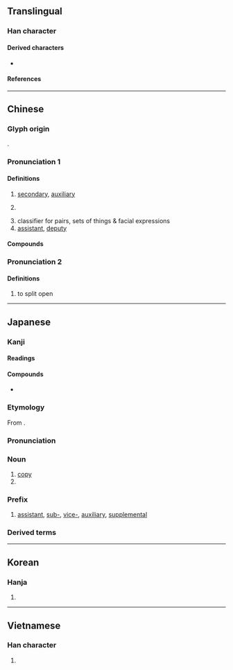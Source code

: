 {{character info}}
==Translingual==
{{stroke order|strokes=11}}
{{stroke order|type=jbw|strokes=11}}

===Han character===
{{Han char|rn=18|rad=刀|as=09|sn=11|four=12600|canj=MWLN|ids=⿰畐刂}}

====Derived characters====
* {{l|mul|[[㨽]], [[𫋖]], [[𨄩]], [[𠠦]], [[𦸕]]}}

====References====
{{Han ref|kx=0142.230|dkj=02097|dj=0322.080|hdz=10347.160|uh=526F}}

----

==Chinese==
{{zh-forms|alt=付-second round simplified}}

===Glyph origin===
{{Han etym}}
{{Han compound|畐|刀|alt2=刂|c1=p|c2=s|t2=knife|ls=psc}}.

===Pronunciation 1===
{{zh-pron
|m=fù
|m-s=
|c=fu3
|c-t=
|g=
|h=pfs=fu
|j=
|mb=
|md=
|mn=hù
|mn-t=hu3
|w=
|x=
|ma=y
|mc=1
|oc=2,3
|cat=a,n,cls
}}

====Definitions====
{{zh-hanzi}}

# [[secondary]], [[auxiliary]]
# {{lb|zh|grammar}} {{zh-abbrev|副詞|[[adverb]]}}
# classifier for pairs, sets of things & facial expressions
# [[assistant]], [[deputy]]

====Compounds====
{{zh-der|副本|副詞|副作用|副總統|副標題|副產品|副手|副主席|副總理|副經理|副教授|副署|副官|副末|大副|副刊|名副其實|副鼻腔炎|副翼|名高難副|副靖|副貳|坼副|副角|副程式|家庭副業|一副|名實俱副|副睪丸|副將|名實相副|副榜|副職|副能|副笄|副淨|三副|對副|副虹|二副|副理|副總裁|副曲|副食物|副語言|副東|副會長|名實不副|名不副實|全副|副車|副議長|副文化|副貢|力不副心|副食|副題|副領事|副啟|副性徵|副室|副冊|副控室|副業|副線|盛名難副|成副兒|副歌|副省級}}

===Pronunciation 2===
{{zh-pron
|m=bì
|mc=2+3
|oc=1,1+2
|cat=v
}}

====Definitions====
{{zh-hanzi}}

# to split open

{{zh-cat|Elementary}}

----

==Japanese==

===Kanji===
{{ja-kanji|grade=4|rs=刀09}}

====Readings====
{{ja-readings
|goon=ふく, ふ
|kanon=ふく, ふう
|kun=そ-う, そえ
}}

====Compounds====
* {{ja-r|介副|かいぞえ}}

===Etymology===
{{ja-kanjitab|ふく|yomi=on}}

From {{der|ja|ltc|sort=ふく|-}} {{ltc-l|副|id=1}}.

===Pronunciation===
{{ja-pron|ふく|yomi=on}}

===Noun===
{{ja-noun|ふく}}

# [[copy]]
# {{short for|ja|副詞|tr=fukushi|gloss=adverb}}

===Prefix===
{{ja-pos|prefix|ふく}}

# [[assistant]], [[sub-]], [[vice-]], [[auxiliary]], [[supplemental]]

===Derived terms===
{{col3-u|ja
|{{ja-r|副王|ふくおう}}
|{{ja-r|副官|ふくかん}}, {{ja-r|副官|ふっかん}}
|{{ja-r|副業|ふくぎょう}}
|{{ja-r|副署|ふくしょ}}
|{{ja-r|副将|ふくしょう}}
|{{ja-r|副賞|ふくしょう}}
|{{ja-r|副食|ふくしょく}}
|{{ja-r|副審|ふくしん}}
|{{ja-r|副腎|ふくじん}}
|{{ja-r|副層|ふくそう}}
|{{ja-r|副題|ふくだい}}
|{{ja-r|副本|ふくほん}}
|{{ja-r|関副|かんふく}}
|{{ja-r|正副|せいふく}}
|{{ja-r|大%副|たい%ふ}}
|{{ja-r|副%詞|ふく%し}}
|{{ja-r|副%意%識|ふく%い%しき}}
|{{ja-r|副音声|ふくおんせい}}
|{{ja-r|副会長|ふくかいちょう}}
|{{ja-r|副監督|ふくかんとく}}
|{{ja-r|副%作%用|ふく%さ%よう}}
|{{ja-r|副産物|ふくさんぶつ}}
|{{ja-r|副%詞%節|ふく%し%せつ}}
|{{ja-r|副%次%的|ふく%じ%てき}}
|{{ja-r|副社長|ふくしゃちょう}}
|{{ja-r|副首相|ふくしゅしょう}}
|{{ja-r|副収入|ふくしゅうにゅう}}
|{{ja-r|副助%詞|ふくじょ%し}}
|{{ja-r|副食物|ふくしょくぶつ}}
|{{ja-r|副神経|ふくしんけい}}
|{{ja-r|副振動|ふくしんどう}}
|{{ja-r|副葬品|ふくそうひん}}
|{{ja-r|副%知事|ふく%ちじ}}
|{{ja-r|副%鼻%腔|ふく%び%こう}}, {{ja-r|副%鼻%腔|ふく%び%くう}}
|{{ja-r|副甲状腺|ふくこうじょうせん}}
|{{ja-r|副操縦%士|ふくそうじゅう%し}}
|{{ja-r|副大統%領|ふくだいとう%りょう}}
}}

----

==Korean==

===Hanja===
{{ko-hanja|hangeul=[[부]], [[복]]|rv=bu, bok|mr=pu, pok}}

# {{rfdef|ko|sort=刀09}}

----

==Vietnamese==

===Han character===
{{vi-readings|reading=[[phó]], [[pho]]|rs=刀09}}

# {{rfdef|vi|sort=刀09}}